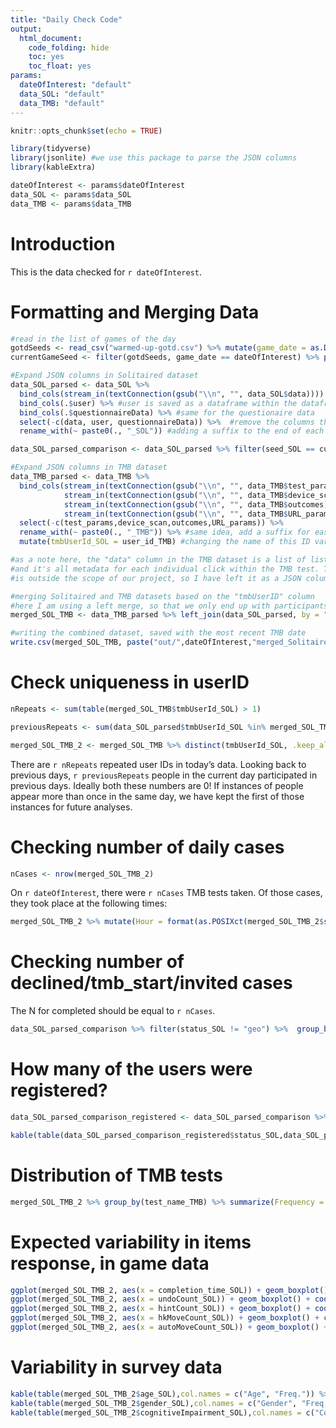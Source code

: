 ```yaml
---
title: "Daily Check Code"
output:
  html_document:
    code_folding: hide
    toc: yes
    toc_float: yes
params:
  dateOfInterest: "default"
  data_SOL: "default"
  data_TMB: "default"
---
```


```r
knitr::opts_chunk$set(echo = TRUE)

library(tidyverse)
library(jsonlite) #we use this package to parse the JSON columns
library(kableExtra)

dateOfInterest <- params$dateOfInterest
data_SOL <- params$data_SOL
data_TMB <- params$data_TMB

```

# Introduction

This is the data checked for `r dateOfInterest`.

# Formatting and Merging Data

```r

#read in the list of games of the day
gotdSeeds <- read_csv("warmed-up-gotd.csv") %>% mutate(game_date = as.Date(game_date, "%m/%d/%Y"))
currentGameSeed <- filter(gotdSeeds, game_date == dateOfInterest) %>% pull(seed)

#Expand JSON columns in Solitaired dataset
data_SOL_parsed <- data_SOL %>% 
  bind_cols(stream_in(textConnection(gsub("\\n", "", data_SOL$data)))) %>% 
  bind_cols(.$user) %>% #user is saved as a dataframe within the dataframe, so we just unlist it
  bind_cols(.$questionnaireData) %>% #same for the questionaire data
  select(-c(data, user, questionnaireData)) %>%  #remove the columns that we no longer need
  rename_with(~ paste0(., "_SOL")) #adding a suffix to the end of each column name to make differentiating variables easier after merging

data_SOL_parsed_comparison <- data_SOL_parsed %>% filter(seed_SOL == currentGameSeed) #use this when making the side by side boxplots to compare game data - when grouping, group by "status_SOL" geo = wasn't invited, completed "completed", declined "declined"

#Expand JSON columns in TMB dataset
data_TMB_parsed <- data_TMB %>% 
  bind_cols(stream_in(textConnection(gsub("\\n", "", data_TMB$test_params))),
            stream_in(textConnection(gsub("\\n", "", data_TMB$device_scan))),
            stream_in(textConnection(gsub("\\n", "", data_TMB$outcomes))),
            stream_in(textConnection(gsub("\\n", "", data_TMB$URL_params)))) %>% 
  select(-c(test_params,device_scan,outcomes,URL_params)) %>% 
  rename_with(~ paste0(., "_TMB")) %>% #same idea, add a suffix for ease of interpretation
  mutate(tmbUserId_SOL = user_id_TMB) #changing the name of this ID variable for merging

#as a note here, the "data" column in the TMB dataset is a list of lists,
#and it's all metadata for each individual click within the TMB test. This
#is outside the scope of our project, so I have left it as a JSON column.

#merging Solitaired and TMB datasets based on the "tmbUserID" column
#here I am using a left merge, so that we only end up with participants who took the TMB tests
merged_SOL_TMB <- data_TMB_parsed %>% left_join(data_SOL_parsed, by = "tmbUserId_SOL") %>% filter(seed_SOL == currentGameSeed)

#writing the combined dataset, saved with the most recent TMB date
write.csv(merged_SOL_TMB, paste("out/",dateOfInterest,"merged_Solitaired_TMB.csv",sep="_"))

```

#  Check uniqueness in userID

```r

nRepeats <- sum(table(merged_SOL_TMB$tmbUserId_SOL) > 1)

previousRepeats <- sum(data_SOL_parsed$tmbUserId_SOL %in% merged_SOL_TMB$tmbUserId_SOL & data_SOL_parsed$seed_SOL != currentGameSeed)

merged_SOL_TMB_2 <- merged_SOL_TMB %>% distinct(tmbUserId_SOL, .keep_all = TRUE) 

```

There are `r nRepeats` repeated user IDs in today's data. Looking back to previous days, `r previousRepeats` people in the current day participated in previous days. Ideally both these numbers are 0! If instances of people appear more than once in the same day, we have kept the first of those instances for future analyses.


# Checking number of daily cases

```r

nCases <- nrow(merged_SOL_TMB_2)

```

On `r dateOfInterest`, there were `r nCases` TMB tests taken. Of those cases, they took place at the following times:

```r

merged_SOL_TMB_2 %>% mutate(Hour = format(as.POSIXct(merged_SOL_TMB_2$statsCreatedAt_SOL, format="%m/%d/%Y %H:%M", tz="UTC"), "%H")) %>% group_by(Hour) %>% summarize(Frequency = n(), Proportion = round(n()/nCases,2)) %>% kable() %>% kable_styling()

```

# Checking number of declined/tmb_start/invited cases

The N for completed should be equal to `r nCases`.

```r

data_SOL_parsed_comparison %>% filter(status_SOL != "geo") %>%  group_by(status_SOL) %>% summarize(N = n(), Prop = round(n()/nrow(filter(data_SOL_parsed_comparison,status_SOL != "geo")),2)) %>% kable() %>% kable_styling()

```

# How many of the users were registered?

```r

data_SOL_parsed_comparison_registered <- data_SOL_parsed_comparison %>% filter(status_SOL != "geo")   

kable(table(data_SOL_parsed_comparison_registered$status_SOL,data_SOL_parsed_comparison_registered$newRegistrationUser_SOL)) %>% kable_styling()

```

# Distribution of TMB tests

```r

merged_SOL_TMB_2 %>% group_by(test_name_TMB) %>% summarize(Frequency = n(), Proportion = round(n()/nCases,2)) %>% kable() %>% kable_styling()

```

# Expected variability in items response, in game data

```r

ggplot(merged_SOL_TMB_2, aes(x = completion_time_SOL)) + geom_boxplot() + coord_flip() + ggtitle("Range of Completion Times")
ggplot(merged_SOL_TMB_2, aes(x = undoCount_SOL)) + geom_boxplot() + coord_flip() + ggtitle("Range of Undo Counts")
ggplot(merged_SOL_TMB_2, aes(x = hintCount_SOL)) + geom_boxplot() + coord_flip() + ggtitle("Range of Hint Counts")
ggplot(merged_SOL_TMB_2, aes(x = hkMoveCount_SOL)) + geom_boxplot() + coord_flip() + ggtitle("Range of Hotkey Move Counts")
ggplot(merged_SOL_TMB_2, aes(x = autoMoveCount_SOL)) + geom_boxplot() + coord_flip() + ggtitle("Range of Auto Move Counts")

```

# Variability in survey data 

```r

kable(table(merged_SOL_TMB_2$age_SOL),col.names = c("Age", "Freq.")) %>% kable_styling()
kable(table(merged_SOL_TMB_2$gender_SOL),col.names = c("Gender", "Freq.")) %>% kable_styling()
kable(table(merged_SOL_TMB_2$cognitiveImpairment_SOL),col.names = c("Cognitive Impairment", "Freq.")) %>% kable_styling()

```



